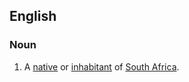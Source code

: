 ==English==

===Noun===
{{en-noun}}

# {{context|slang}} A [[native]] or [[inhabitant]] of [[South Africa]].